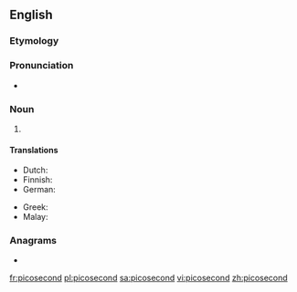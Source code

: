 {{also|pico-second}}
==English==

===Etymology===
{{affix|en|pico-|t1=metric prefix|second}}

===Pronunciation===
* {{a|UK}} {{IPA|/ˈpiː.kəʊˌsɛk.ənd/|lang=en}}

===Noun===
{{en-noun}}

# {{SI-unit|pico|second|time|lang=en}}

====Translations====
{{trans-top|10<sup>-12</sup> second}}
* Dutch: {{t+|nl|picoseconde|m}}
* Finnish: {{t|fi|picosekuntti}}
* German: {{t|de|Picosekunde|f}}
{{trans-mid}}
* Greek: {{t|el|πικοδευτερόλεπτο|n}}
* Malay: {{t|ms|pikosaat}}
{{trans-bottom}}

===Anagrams===
* {{l|en|endoscopic}}

[[fr:picosecond]]
[[pl:picosecond]]
[[sa:picosecond]]
[[vi:picosecond]]
[[zh:picosecond]]